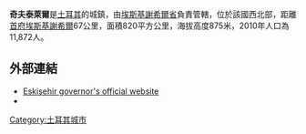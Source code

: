 {{multiple issues|
{{dead end|time=2014-11-19T08:26:49+00:00}}
{{expand|time=2014-11-19T08:26:49+00:00}}
{{expert|time=2014-11-19T08:26:49+00:00}}
{{trivia|time=2014-11-19T08:26:49+00:00}}
{{unreferenced|time=2014-11-19T08:26:49+00:00}}
{{update|time=2014-11-19T08:26:49+00:00}}
}}
'''奇夫泰萊爾'''是[[土耳其|土耳其]]的城鎮，由[[埃斯基謝希爾省|埃斯基謝希爾省]]負責管轄，位於該國西北部，距離[[首府|首府]][[埃斯基謝希爾|埃斯基謝希爾]]67公里，面積820平方公里，海拔高度875米，2010年人口為11,872人。

==外部連結==
* [http://www.eskisehir.gov.tr/ Eskişehir governor's official website]{{tr icon}}
* {{Wayback|url=http://www.eskisehir.gov.tr/ |date=20090306031955 }}

{{coord|39|22|59|N|31|02|21|E|region:TR_type:city|display=title}}

{{Turkey-geo-stub}}
[[Category:土耳其城市|Category:土耳其城市]]
